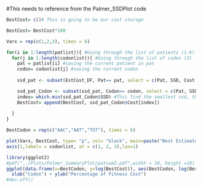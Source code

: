 
#This needs to reference from the Palmer_SSDPlot code

```r

BestCost= c()# This is going to be our cost storage

BestCost= BestCost*100

Varx = rep(c(1,2,3), times = 6)

for(i in 1:length(patlist)){ #Going through the list of patients (1-6)
  for(j in 1:length(codonlist)){ #Going through the list of codon (3)
    pat = patlist[i] #saving the current patient in pat
    codon= codonlist[j] #saving the current codon 
    
    ssd_pat <- subset(EstCost_DF, Pat== pat, select = c(Pat, SSD, Cost, Codon))

    ssd_pat_Codon <- subset(ssd_pat, Codon== codon, select = c(Pat, SSD, Cost, Codon)) 
    index= which.min(ssd_pat_Codon$SSD) #This find the smallest ssd, the lower the ssd the, better the fit is
    BestCost= append(BestCost, ssd_pat_Codon$Cost[index])
    
  }
}

BestCodon = rep(c("AAC","AAT","TGT"), times = 6)

plot(Varx, BestCost, type= "p", col= "black", main=paste("Best Estimated Guess"), xlab="Codon", ylab= "Estimated Cost", xaxt="n")
axis(1,labels = codonlist, at = c(1, 2, 3),las=1)

```

```r
library(ggplot2)
#pdf("../Plots/Palmer_SummaryPlot/patsum2.pdf",width = 10, height =10)
ggplot(data.frame(x=BestCodon, y=log(BestCost)), aes(BestCodon, log(BestCost), colour = BestCodon)) + geom_point(size = 2) + geom_count()+ggtitle("Estimate the Fitness Cost of K103N and Y181C") +
  xlab("Codon") + ylab("Percentage of Fitness Cost")
#dev.off()
```
